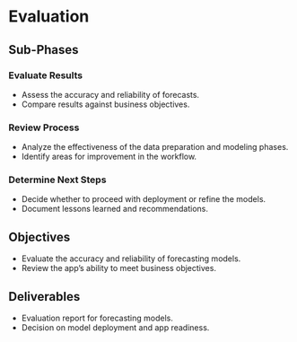 # Evaluation

## Sub-Phases

### Evaluate Results
- Assess the accuracy and reliability of forecasts.
- Compare results against business objectives.

### Review Process
- Analyze the effectiveness of the data preparation and modeling phases.
- Identify areas for improvement in the workflow.

### Determine Next Steps
- Decide whether to proceed with deployment or refine the models.
- Document lessons learned and recommendations.

## Objectives
- Evaluate the accuracy and reliability of forecasting models.
- Review the app's ability to meet business objectives.

## Deliverables
- Evaluation report for forecasting models.
- Decision on model deployment and app readiness.
